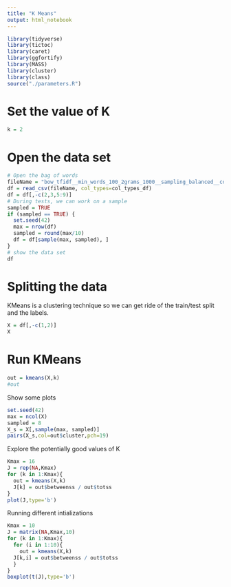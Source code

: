 ```yaml
---
title: "K Means"
output: html_notebook
---
```




```r
library(tidyverse)
library(tictoc)
library(caret)
library(ggfortify)
library(MASS)
library(cluster)
library(class)
source("./parameters.R")
```

# Set the value of K

```r
k = 2
```


# Open the data set

```r
# Open the bag of words
fileName = "bow_tfidf__min_words_100_2grams_1000__sampling_balanced__cor_cut_0.01_from_1408_to_83_rm0.csv"
df = read_csv(fileName, col_types=col_types_df)
df = df[,-c(2,3,5:9)]
# During tests, we can work on a sample
sampled = TRUE
if (sampled == TRUE) {
  set.seed(42)
  max = nrow(df)
  sampled = round(max/10)
  df = df[sample(max, sampled), ]
}
# show the data set
df
```

# Splitting the data

KMeans is a clustering technique so we can get ride of the train/test split and the labels.

```r
X = df[,-c(1,2)]
X
```

# Run KMeans

```r
out = kmeans(X,k)
#out
```
Show some plots

```r
set.seed(42)
max = ncol(X)
sampled = 8
X_s = X[,sample(max, sampled)]
pairs(X_s,col=out$cluster,pch=19)
```

Explore the potentially good values of K

```r
Kmax = 16
J = rep(NA,Kmax)
for (k in 1:Kmax){
  out = kmeans(X,k)
  J[k] = out$betweenss / out$totss
}
plot(J,type='b')
```
Running different intializations

```r
Kmax = 10
J = matrix(NA,Kmax,10)
for (k in 1:Kmax){
  for (i in 1:10){
    out = kmeans(X,k)
  J[k,i] = out$betweenss / out$totss
  }
}
boxplot(t(J),type='b')
```









